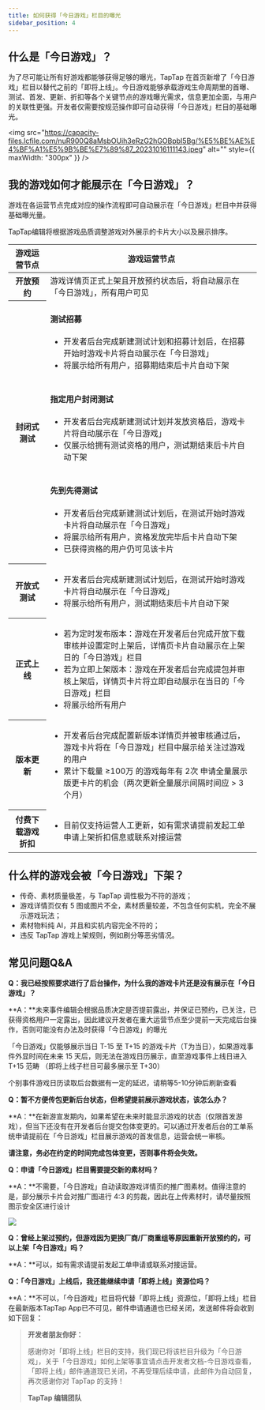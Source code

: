 ```yaml
---
title: 如何获得「今日游戏」栏目的曝光
sidebar_position: 4
---
```



## 什么是「今日游戏」？

为了尽可能让所有好游戏都能够获得足够的曝光，TapTap 在首页新增了「今日游戏」栏目以替代之前的「即将上线」。今日游戏能够承载游戏生命周期里的首曝、测试、首发、更新、折扣等各个关键节点的游戏曝光需求，信息更加全面，与用户的关联性更强。开发者仅需要按规范操作即可自动获得「今日游戏」栏目的基础曝光。

<img src="https://capacity-files.lcfile.com/nuR900Q8aMsbOUih3eRzG2hGOBpbI5Bg/%E5%BE%AE%E4%BF%A1%E5%9B%BE%E7%89%87_20231016111143.jpeg" alt="" style={{ maxWidth: "300px" }} />

## 我的游戏如何才能展示在「今日游戏」？

游戏在各运营节点完成对应的操作流程即可自动展示在「今日游戏」栏目中并获得基础曝光量。

TapTap编辑将根据游戏品质调整游戏对外展示的卡片大小以及展示排序。

<div style={{overflowX: "auto"}}>
  <table style={{display: "table", tableLayout: "fixed", width: "100%"}}>
    <thead>
      <tr>
        <th style={{width: "200px"}}>游戏运营节点</th>
        <th style={{width: "600px"}}>游戏运营节点</th>
      </tr>
    </thead>
    <tbody>
      <tr>
        <th>开放预约</th>
        <td><Red>游戏详情页正式上架且开放预约状态</Red>后，将自动展示在「今日游戏」，所有用户可见</td>
      </tr>
      <tr>
        <th rowspan="3">封闭式测试</th>
        <td>
          <h4>测试招募</h4>
          <ul>
            <li>开发者后台<Red>完成新建测试计划和招募计划</Red>后，在招募开始时游戏卡片将自动展示在「今日游戏」</li>
            <li>将展示给所有用户，招募期结束后卡片自动下架</li>
          </ul>
        </td>
      </tr>
      <tr>
        <td>
          <h4>指定用户封闭测试</h4>
          <ul>
            <li>开发者后台<Red>完成新建测试计划并发放资格</Red>后，游戏卡片将自动展示在「今日游戏」</li>
            <li>仅展示给拥有测试资格的用户，测试期结束后卡片自动下架</li>
          </ul>
        </td>
      </tr>
      <tr>
        <td>
          <h4>先到先得测试</h4>
          <ul>
            <li>开发者后台<Red>完成新建测试计划</Red>后，在测试开始时游戏卡片将自动展示在「今日游戏」</li>
            <li>将展示给所有用户，资格发放完毕后卡片自动下架</li>
            <li>已获得资格的用户仍可见该卡片</li>
          </ul>
        </td>
      </tr>
      <tr>
        <th>开放式测试</th>
        <td>
          <ul>
            <li>开发者后台<Red>完成新建测试计划</Red>后，在测试开始时游戏卡片将自动展示在「今日游戏」</li>
            <li>将展示给所有用户，测试期结束后卡片自动下架</li>
          </ul>
        </td>
      </tr>
      <tr>
        <th>正式上线</th>
        <td>
          <ul>
            <li>若为定时发布版本：游戏在开发者后台<Red>完成开放下载审核并设置定时上架</Red>后，详情页卡片自动展示在上架日的「今日游戏」栏目</li>
            <li>若为立即上架版本：游戏在开发者后台<Red>完成提包并审核上架</Red>后，详情页卡片将立即自动展示在当日的「今日游戏」栏目</li>
            <li>将展示给所有用户</li>
          </ul>
        </td>
      </tr>
      <tr>
        <th>版本更新</th>
        <td>
          <ul>
            <li>开发者后台完成配置<Blue>新版本详情页</Blue>并被审核通过后，游戏卡片将在「今日游戏」栏目中展示给<Red>关注过游戏的用户</Red></li>
            <li>累计下载量 <Black>≥100万</Black> 的游戏每年有 <Red>2次</Red> 申请全量展示版更卡片的机会（两次更新全量展示间隔时间应 > <Red>3</Red> 个月）</li>
          </ul>
        </td>
      </tr>
      <tr>
        <th>付费下载游戏折扣</th>
        <td>
          <ul>
            <li>目前仅支持运营人工更新，如有需求请提前发起工单申请上架折扣信息或联系对接运营</li>
          </ul>
        </td>
      </tr>
    </tbody>
  </table>
</div>

## 什么样的游戏会被「今日游戏」下架？

- 传奇、素材质量极差，与 TapTap 调性极为不符的游戏；
- 游戏详情页仅有 5 图或图片不全，素材质量较差，不包含任何实机，完全不展示游戏玩法；
- 素材物料纯 AI，并且和实机内容完全不符的；
- 违反 TapTap 游戏上架规则，例如刷分等恶劣情况。

## 常见问题Q&A

**Q：我已经按照要求进行了后台操作，为什么我的游戏卡片还是没有展示在「今日游戏」？**

**A：**未来事件编辑会根据品质决定是否提前露出，并保证已预约，已关注，已获得资格用户一定露出，<Red>因此建议开发者在重大运营节点至少提前一天完成后台操作，否则可能没有办法及时获得「今日游戏」的曝光</Red>

「今日游戏」仅能够展示当日 T-15 至 T+15 的游戏卡片（T为当日），如果游戏事件外显时间在未来 15 天后，则无法在游戏日历展示，直至游戏事件上线日进入 T+15 范畴 （即将上线子栏目可最多展示至 T+30）

个别事件游戏日历读取后台数据有一定的延迟，请稍等5-10分钟后刷新查看

**Q：暂不方便传包更新后台状态，但希望提前展示游戏状态，该怎么办？**

**A：**在新游宣发期内，如果希望在未来时能显示游戏的状态（仅限首发游戏），但当下还没有在开发者后台提交包体变更的。可以通过开发者后台的工单系统申请提前在「今日游戏」栏目展示游戏的首发信息，运营会统一审核。

**请注意，务必在约定的时间完成包体变更，否则事件将会失效。**

**Q：申请「今日游戏」栏目需要提交新的素材吗？**

**A：**不需要，「今日游戏」自动读取游戏详情页的推广图素材。值得注意的是，部分展示卡片会对推广图进行 4:3 的剪裁，因此在上传素材时，请尽量按照图示安全区进行设计

![](https://capacity-files.lcfile.com/brQGppHlXQk3MxwDJGY7LogbAIuIUcgM/image.png)

**Q：曾经上架过预约，但游戏因为更换厂商/厂商重组等原因重新开放预约的，可以上架「今日游戏」吗？**

**A：**可以，如有需求请提前发起工单申请或联系对接运营。

**Q：「今日游戏」上线后，我还能继续申请「即将上线」资源位吗？**

**A：**不可以，「今日游戏」栏目将代替「即将上线」资源位，「即将上线」栏目在最新版本TapTap App已不可见，邮件申请通道也已经关闭，发送邮件将会收到如下回复：

> **开发者朋友你好：**
>
> 感谢你对「即将上线」栏目的支持，我们现已将该栏目升级为「今日游戏」，关于「今日游戏」如何上架等事宜请点击开发者文档-今日游戏查看，「即将上线」邮件通道现已关闭，不再受理后续申请，此邮件为自动回复，再次感谢你对 TapTap 的支持！
>
> **TapTap 编辑团队**
